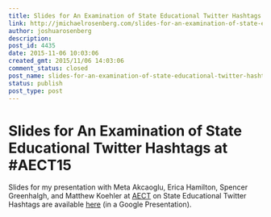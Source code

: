 ```yaml
---
title: Slides for An Examination of State Educational Twitter Hashtags at #AECT15
link: http://jmichaelrosenberg.com/slides-for-an-examination-of-state-educational-twitter-hashtags/
author: joshuarosenberg
description: 
post_id: 4435
date: 2015-11-06 10:03:06
created_gmt: 2015/11/06 14:03:06
comment_status: closed
post_name: slides-for-an-examination-of-state-educational-twitter-hashtags
status: publish
post_type: post
---
```


# Slides for An Examination of State Educational Twitter Hashtags at #AECT15

Slides for my presentation with Meta Akcaoglu, Erica Hamilton, Spencer Greenhalgh, and Matthew Koehler at [AECT](http://www.aect.org/Events/Indianapolis/) on State Educational Twitter Hashtags are available [here](https://docs.google.com/presentation/d/1vCSOLqGuYb8z08gpoRqLz8f_Z5ZLInELfiQwFcRwTkE/edit?usp=sharing) (in a Google Presentation).